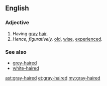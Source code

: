 ==English==

===Adjective===
{{en-adj}}

# Having [[gray]] [[hair]].
# ''Hence, figuratively,'' [[old]], [[wise]], [[experienced]].

===See also===
* [[grey-haired]]
* [[white-haired]]

[[ast:gray-haired]]
[[et:gray-haired]]
[[my:gray-haired]]